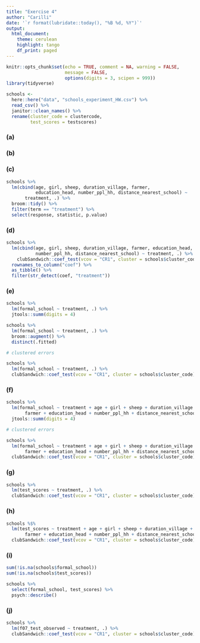 ```yaml
---
title: "Exercise 4"
author: "Carilli"
date: '`r format(lubridate::today(), "%B %d, %Y")`'
output: 
  html_document:
    theme: cerulean
    highlight: tango
    df_print: paged
---
```


```r
knitr::opts_chunk$set(echo = TRUE, comment = NA, warning = FALSE, 
                      message = FALSE,
                      options(digits = 3, scipen = 999))
library(tidyverse)
```

```r
schools <- 
  here::here("data", "schools_experiment_HW.csv") %>% 
  read_csv() %>% 
  janitor::clean_names() %>% 
  rename(cluster_code = clustercode,
         test_scores = testscores)
```

### (a)

### (b)

### (c)

```r
schools %>% 
  lm(cbind(age, girl, sheep, duration_village, farmer, 
           education_head, number_ppl_hh, distance_nearest_school) ~ 
       treatment, .) %>% 
  broom::tidy() %>% 
  filter(term == "treatment") %>% 
  select(response, statistic, p.value) 
```


### (d)

```r
schools %>% 
  lm(cbind(age, girl, sheep, duration_village, farmer, education_head, 
           number_ppl_hh, distance_nearest_school) ~ treatment, .) %>% 
    clubSandwich::coef_test(vcov = "CR1", cluster = schools$cluster_code) %>% 
  rownames_to_column("coef") %>% 
  as_tibble() %>% 
  filter(str_detect(coef, "treatment"))
```

### (e)

```r
schools %>% 
  lm(formal_school ~ treatment, .) %>% 
  jtools::summ(digits = 4)

schools %>% 
  lm(formal_school ~ treatment, .) %>% 
  broom::augment() %>% 
  distinct(.fitted)

# clustered errors

schools %>% 
  lm(formal_school ~ treatment, .) %>% 
  clubSandwich::coef_test(vcov = "CR1", cluster = schools$cluster_code) 

```


### (f)

```r
schools %>% 
  lm(formal_school ~ treatment + age + girl + sheep + duration_village + 
       farmer + education_head + number_ppl_hh + distance_nearest_school, .) %>% 
  jtools::summ(digits = 4)

# clustered errors

schools %>% 
  lm(formal_school ~ treatment + age + girl + sheep + duration_village + 
       farmer + education_head + number_ppl_hh + distance_nearest_school, .) %>%
  clubSandwich::coef_test(vcov = "CR1", cluster = schools$cluster_code)

```

### (g)

```r
schools %>% 
  lm(test_scores ~ treatment, .) %>% 
  clubSandwich::coef_test(vcov = "CR1", cluster = schools$cluster_code)
```

### (h)

```r
schools %$% 
  lm(test_scores ~ treatment + age + girl + sheep + duration_village + 
       farmer + education_head + number_ppl_hh + distance_nearest_school, .) %>%
  clubSandwich::coef_test(vcov = "CR1", cluster = schools$cluster_code)
```

### (i)

```r
sum(!is.na(schools$formal_school))
sum(!is.na(schools$test_scores))

schools %>% 
  select(formal_school, test_scores) %>% 
  psych::describe()
```

### (j)

```r
schools %>%  
  lm(f07_test_observed ~ treatment, .) %>% 
  clubSandwich::coef_test(vcov = "CR1", cluster = schools$cluster_code)
```

